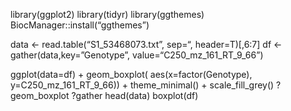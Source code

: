 library(ggplot2)
library(tidyr)
library(ggthemes)
BiocManager::install("ggthemes")



data <- read.table("S1_53468073.txt", sep="\t", header=T)[,6:7]
df <- gather(data,key="Genotype", value="C250_mz_161_RT_9_66")

ggplot(data=df) + 
    geom_boxplot( aes(x=factor(Genotype), y=C250_mz_161_RT_9_66)) +
    theme_minimal() +
    scale_fill_grey() 
?geom_boxplot
?gather
head(data)
boxplot(df)